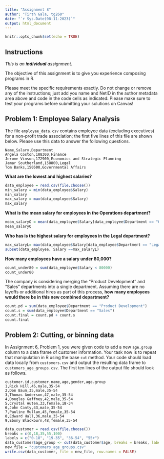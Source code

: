 ```yaml
---
title: "Assignment 8"
author: "Tirth Gala, tg260"
date: "`r Sys.Date(08-11-2023)`"
output: html_document
---
```


```r
knitr::opts_chunk$set(echo = TRUE)
```

## Instructions

*This is an **individual** assignment.*

The objective of this assignment is to give you experience composing programs in R.

Please meet the specific requirements exactly. Do not change or remove any of the instructions; just add you name and NetID in the author metadata area above and code in the code cells as indicated.  Please make sure to test your programs before submitting your solutions on Canvas!

## Problem 1: Employee Salary Analysis

The file `employee_data.csv` contains employee data (excluding executives) for a non-profit trade association; the first five lines of this file are shown below.  Please use this data to answer the following questions.

```
Name,Salary,Department
Angela Coston,108300,Finance
Jerome Vinson,172900,Economics and Strategic Planning
Jamar Southerland,158800,Legal
Tom Banks,150500,Governmental Affairs
```

**What are the lowest and highest salaries?**

```r
data_employee = read.csv(file.choose())
min_salary = min(data_employee$Salary)
min_salary
max_salary = max(data_employee$Salary)
max_salary
```
**What is the mean salary for employees in the Operations department?**

```r
mean_salaryO = mean(data_employee$Salary[data_employee$Department == "Operations"])
mean_salaryO
```

**Who has is the highest salary for employees in the Legal department?**

```r
max_salaryL= max(data_employee$Salary[data_employee$Department == "Legal"])
subset(data_employee, Salary ==max_salaryL)
```

**How many employees have a salary under 80,000?**

```r
count_under80 = sum(data_employee$Salary < 80000)
count_under80
```

The company is considering merging the "Product Development" and "Sales" departments into a single department.  Assuming there are no layoffs or additional hires as part of this process, **how many employees would there be in this new combined department?**

```r
count.pd = sum(data_employee$Department == "Product Development")
count.s = sum(data_employee$Department == "Sales")
count.final = count.pd + count.s
count.final
```

## Problem 2: Cutting, or binning data

In Assignment 6, Problem 1, you were given code to add a new `age.group` column to a data frame of customer information. Your task now is to repeat that manipulation in R using the base `cut` method.  Your code should load data locally from `customers.csv` and output the resulting data frame to `customers_age_groups.csv`.  The first ten lines of the output file should look as follows.

```
customer.id,customer.name,age,gender,age.group
1,Rick Hill,45,male,35-54
2,Don Baum,35,male,35-54
3,Thomas Anderson,47,male,35-54
4,Douglas Gaffney,42,male,35-54
5,Crystal Auten,33,female,18-34
6,John Canty,43,male,35-54
7,Pauline Mullan,45,female,35-54
8,Edward Hall,36,male,35-54
9,Ebony Blackburn,48,female,35-54
```

```r
data_customer = read.csv(file.choose())
breaks = c(0,18,35,55,100)
labels = c("0-18", "19-35", "36-54", "55+")
data_customer$age_group <- cut(data_customer$age, breaks = breaks, labels = labels, include.lowest = TRUE)
new_file = "customers_age_groups.csv"
write.csv(data_customer, file = new_file, row.names = FALSE)
```

